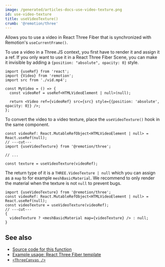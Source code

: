 ```yaml
---
image: /generated/articles-docs-use-video-texture.png
id: use-video-texture
title: useVideoTexture()
crumb: '@remotion/three'
---
```


Allows you to use a video in React Three Fiber that is synchronized with Remotion's `useCurrentFrame()`.

To use a video in a Three.JS context, you first have to render it and assign it a ref. If you only want to use it in a React Three Fiber Scene, you can make it invisible by adding a `{position: "absolute", opacity: 0}` style.

```tsx twoslash
import {useRef} from 'react';
import {Video} from 'remotion';
import src from './vid.mp4';

const MyVideo = () => {
  const videoRef = useRef<HTMLVideoElement | null>(null);

  return <Video ref={videoRef} src={src} style={{position: 'absolute', opacity: 0}} />;
};
```

To convert the video to a video texture, place the `useVideoTexture()` hook in the same component.

```tsx twoslash
const videoRef: React.MutableRefObject<HTMLVideoElement | null> = React.useRef(null);
// ---cut---
import {useVideoTexture} from '@remotion/three';

// ...

const texture = useVideoTexture(videoRef);
```

The return type of it is a `THREE.VideoTexture | null` which you can assign as a `map` to for example `meshBasicMaterial`. We recommend to only render the material when the texture is not `null` to prevent bugs.

```tsx twoslash
import {useVideoTexture} from '@remotion/three';
const videoRef: React.MutableRefObject<HTMLVideoElement | null> = React.useRef(null);
const videoTexture = useVideoTexture(videoRef);
// ---cut---
{
  videoTexture ? <meshBasicMaterial map={videoTexture} /> : null;
}
```

## See also

- [Source code for this function](https://github.com/remotion-dev/remotion/blob/main/packages/three/src/use-video-texture.ts)
- [Example usage: React Three Fiber template](/templates/three)
- [`<ThreeCanvas />`](/docs/three-canvas)

